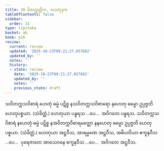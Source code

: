 ```yaml
---
title: 30 ဝိတက္ကတ္တိက, ဟေတုဒုက
tableOfContents: false
sidebar:
  order: 31
type: tipitaka
basket: ab
book: p16
review:
  current: review
  updated: '2025-10-23T09:21:27.657682'
  updated_by: ''
  notes: ''
  history:
  - state: review
    date: '2025-10-23T09:21:27.657682'
    updated_by: ''
    notes: ''
    previous_state: draft
---
```



<ReviewStatus review={frontmatter.review} showDetails={true} />

<HypothesisAnnotation frontmatter={frontmatter} />

<DynamicBreadcrumb />

<Division number="72" book="p16" e="ch" v="40" p="268">

<Paragraph number="193" book="p16">
သဝိတက္ကသဝိစာရံ ဟေတုံ ဓမ္မံ ပဋိစ္စ နသဝိတက္ကသဝိစာရော နဟေတု ဓမ္မော ဥပ္ပဇ္ဇတိ ဟေတုပစ္စယာ. (သံခိတ္တံ.) ဟေတုယာ ပန္နရသ …ပေ…  အဝိဂတေ ပန္နရသ.
</Paragraph>

<Paragraph number="194" book="p16">
သဝိတက္ကသဝိစာရံ နဟေတုံ ဓမ္မံ ပဋိစ္စ နအဝိတက္ကဝိစာရမတ္တော နနဟေတု ဓမ္မော ဥပ္ပဇ္ဇတိ ဟေတုပစ္စယာ. (သံခိတ္တံ.) ဟေတုယာ အဋ္ဌဝီသ, အာရမ္မဏေ အဋ္ဌဝီသ, အဓိပတိယာ ဧကူနဝီသ …ပေ…  ပုရေဇာတေ အာသေဝနေ ဧကူနဝီသ …ပေ…  အဝိဂတေ အဋ္ဌဝီသ.
</Paragraph>
</Division>